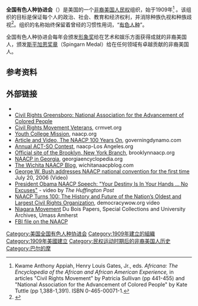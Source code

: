 {{Infobox Organization
|name         =全国有色人种协进会<br>{{lang|en|National Association for the Advancement of Colored People}}
|image        = 
|image_border =
|size         = 180
|caption      =
|abbreviation = NAACP
|motto        =
|formation    = 1909年2月12日
|extinction   =
|type         =
|status       =
|purpose      = "To ensure the political, educational, social, and economic equality of rights of all persons and to eliminate racial hatred and racial discrimination."
|headquarters = [[马里兰州|马里兰州]][[巴尔的摩|巴尔的摩]]<ref>{{cite web |url=http://www.naacp.org/about/contact/form/ |title=Contact Us |publisher=National Association for the Advancement of Colored People |accessdate=November 17, 2009 |deadurl=yes |archiveurl=https://web.archive.org/web/20091109213340/http://www.naacp.org/about/contact/form/ |archivedate=2009年11月9日 }} </ref>
|location     =
|region_served =
|membership   = 300,000<ref>naacp.org, 4 August 2011, "[http://www.naacp.org/press/entry/naacp-passes-resolution-supporting-strong-clean-air-act NAACP Passes Resolution Supporting Strong Clean Air Act] {{webarchive|url=https://web.archive.org/web/20140808054436/http://www.naacp.org/press/entry/naacp-passes-resolution-supporting-strong-clean-air-act |date=2014-08-08 }}". Accessed 8 December 2011.</ref>
|language     =
|leader_title = 总裁/CEO
|leader_name  = [[Benjamin_Jealous|Benjamin Jealous]]
|main_organ   =
|num_staff    =
|num_volunteers =
|budget       = $27,624,433<ref>[http://www.charitynavigator.org/index.cfm?bay=search.summary&orgid=4158 Charitynavigator.org]</ref>
|website      = [http://www.naacp.org/ naacp.org]
|remarks      =
}}
'''全国有色人种协进会'''（{{lang-en|National Association for the Advancement of Colored People, NAACP}}）是美国的一个[[非裔美国人|非裔美国人]][[民权|民权]]组织，始于1909年<ref>Kwame Anthony Appiah, Henry Louis Gates, Jr., eds. ''Africana: The Encyclopedia of the African and African American Experience,'' in articles "Civil Rights Movement" by Patricia Sullivan (pp 441-455) and "National Association for the Advancement of Colored People" by Kate Tuttle (pp 1,388-1,391). ISBN 0-465-00071-1.</ref> 。该组织的目标是保证每个人的政治、社会、教育和经济权利，并消除种族仇视和种族歧视<ref>{{cite web|url=http://www.naacp.org/about/mission/|title=NAACP - Our Mission|accessdate=2008-09-05|deadurl=yes|archiveurl=https://web.archive.org/web/20080611053922/http://www.naacp.org/about/mission/|archivedate=2008-06-11}} </ref>。组织的名称始终保留着曾经的习惯性用词，“[[有色人种|有色人种]]”。

全国有色人种协进会每年会颁发[[有色人种促进协会形象奖|形象奖]]给在艺术和娱乐方面获得成就的非裔美国人，颁发[[斯平加恩奖章|斯平加恩奖章]]（Spingarn Medal）给在任何领域有卓越贡献的非裔美国人。

==参考资料==
{{reflist}}

==外部链接==
{{Commons category|NAACP}}
{{wikisource|Remarks at NAACP centennial|Barack Obama's Remarks at NAACP centennial}}
* {{Official website|http://www.naacp.org/}}
* [http://library.uncg.edu/dp/crg/personBio.aspx?c=425 Civil Rights Greensboro: National Association for the Advancement of Colored People]
* [http://www.crmvet.org Civil Rights Movement Veterans], crmvet.org
* [https://web.archive.org/web/20080919202215/http://www.naacp.org/youth/college/mission/index.htm Youth College Mission], naacp.org
* [https://web.archive.org/web/20120121133229/http://www.governingdynamo.com/blog/2009/7/17/the-naacp-100-years-on.html Article and Video, The NAACP 100 Years On], governingdynamo.com
* [http://www.naacp-losangeles.org/actso.htm Annual ACT-SO Contest], naacp-Los Angeles.org
* [http://www.brooklynnaacp.org/ Official site of the Brooklyn, New York Branch], brooklynnaacp.org
* [http://www.georgiaencyclopedia.org/nge/Article.jsp?id=h-2740 NAACP in Georgia], georgiaencyclopedia.org
* [http://www.wichitanaacpblog.com/ The Wichita NAACP Blog], wichitanaacpblog.com
* [https://web.archive.org/web/20090202174954/http://fora.tv/fora/showthread.php?t=256 George W. Bush addresses NAACP national convention for the first time] July 20, 2006 (Video)
* [http://www.huffingtonpost.com/2009/07/16/obama-naacp-speahc-live-v_n_236760.html President Obama NAACP Speech: "Your Destiny Is In Your Hands ... No Excuses"] - video by ''The Huffington Post''
* [http://www.democracynow.org/2009/7/20/naacp_turns_100_the_history_and NAACP Turns 100: The History and Future of the Nation’s Oldest and Largest Civil Rights Organization], democracywow.org video
*[https://web.archive.org/web/20120326010835/http://www.library.umass.edu/spcoll/digital/niagara.htm Niagara Movement] Du Bois Papers, Special Collections and University Archives, Umass Amherst
*[http://vault.fbi.gov/NAACP FBI file on the NAACP]

{{DEFAULTSORT:National Association For The Advancement Of Colored People}}
[[Category:美国全国有色人种协进会|Category:美国全国有色人种协进会]]
[[Category:1909年建立的組織|Category:1909年建立的組織]]
[[Category:1909年美國建立|Category:1909年美國建立]]
[[Category:民权运动时期后的非裔美国人历史|Category:民权运动时期后的非裔美国人历史]]
[[Category:巴尔的摩|Category:巴尔的摩]]